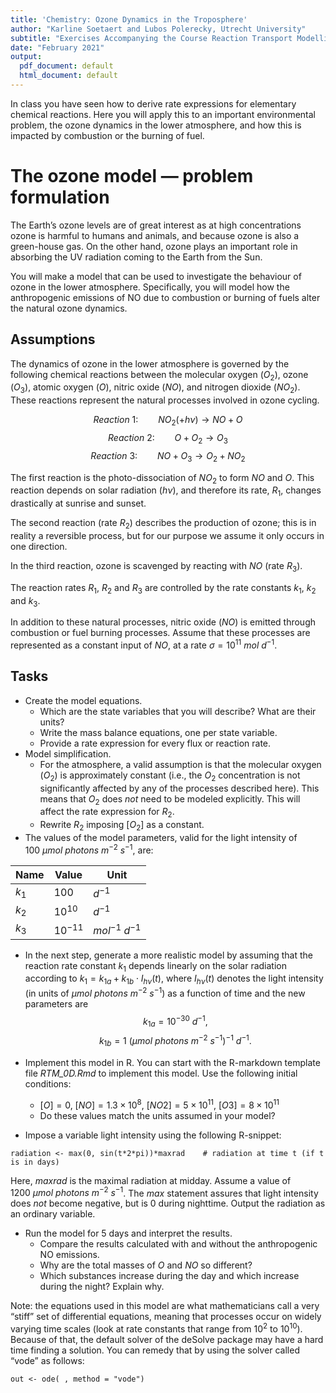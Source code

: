 ```yaml
---
title: 'Chemistry: Ozone Dynamics in the Troposphere'
author: "Karline Soetaert and Lubos Polerecky, Utrecht University"
subtitle: "Exercises Accompanying the Course Reaction Transport Modelling in the Hydrosphere"
date: "February 2021"
output:
  pdf_document: default
  html_document: default
---
```


In class you have seen how to derive rate expressions for elementary chemical reactions. Here you will apply this to an important environmental problem, the ozone dynamics in the lower atmosphere, and how this is impacted by combustion or the burning of fuel. 

# The ozone model --- problem formulation

The Earth's ozone levels are of great interest as at high concentrations ozone is harmful to humans and animals, and because ozone is also a green-house gas. On the other hand, ozone plays an important role in absorbing the UV radiation coming to the Earth from the Sun.

You will make a model that can be used to investigate the behaviour of ozone in the lower atmosphere. Specifically, you will model how the anthropogenic emissions of NO due to combustion or burning of fuels alter the natural ozone dynamics.

## Assumptions

The dynamics of ozone in the lower atmosphere is governed by the following chemical reactions between the molecular oxygen ($O_2$), ozone ($O_3$), atomic oxygen ($O$), nitric oxide ($NO$), and nitrogen dioxide ($NO_2$). These reactions represent the natural processes involved in ozone cycling.

$$ Reaction~1: \qquad NO_2 (+ h\nu) \rightarrow NO+O $$
$$ Reaction~2: \qquad O+O_2 \rightarrow O_3 $$
$$ Reaction~3: \qquad NO+O_3 \rightarrow O_2 + NO_2 $$

The first reaction is the photo-dissociation of $NO_2$ to form $NO$ and $O$. This reaction depends on solar radiation ($h\nu$), and therefore its rate, $R_1$, changes drastically at sunrise and sunset. 

The second reaction (rate $R_2$) describes the production of ozone; this is in reality a reversible process, but for our purpose we assume it only occurs in one direction. 

In the third reaction, ozone is scavenged by reacting with $NO$ (rate $R_3$). 

The reaction rates $R_1$, $R_2$ and $R_3$ are controlled by the rate constants $k_1$, $k_2$ and $k_3$. 

In addition to these natural processes, nitric oxide ($NO$) is emitted through combustion or fuel burning processes. Assume that these processes are represented as a constant input of $NO$, at a rate $\sigma = 10^{11}~mol~d^{-1}$.

## Tasks

* Create the model equations. 
    - Which are the state variables that you will describe? What are their units?
    - Write the mass balance equations, one per state variable.
    - Provide a rate expression for every flux or reaction rate.

* Model simplification. 
    - For the atmosphere, a valid assumption is that the molecular oxygen ($O_2$) is approximately constant (i.e., the $O_2$ concentration is not significantly affected by any of the processes described here). This means that $O_2$ does *not* need to be modeled explicitly. This will affect the rate expression for $R_2$.
    - Rewrite $R_2$ imposing [$O_2$] as a constant. 

* The values of the model parameters, valid for the light intensity of $100~\mu mol~photons~m^{-2}~s^{-1}$, are:

| Name       | Value      |  Unit              |
| ---------- | ---------- | ------------------ |
| $k_1$      | $100$      | $d^{-1}$           |
| $k_2$      | $10^{10}$  | $d^{-1}$           |
| $k_3$      | $10^{-11}$ | $mol^{-1}~d^{-1}$  |

* In the next step, generate a more realistic model by assuming that the reaction rate constant $k_1$ depends linearly on the solar radiation according to
$k_1 = k_{1a}+k_{1b} \cdot I_{h\nu}(t)$, where $I_{h\nu}(t)$ denotes the light intensity (in units of $\mu mol~photons~m^{-2}~s^{-1}$) as a function of time and the new parameters are
$$k_{1a} = 10^{-30}~d^{-1},$$ 
$$k_{1b} = 1~(\mu mol~photons~m^{-2}~s^{-1})^{-1}~d^{-1}.$$

* Implement this model in R. You can start with the R-markdown template file *RTM_0D.Rmd* to implement this model.\footnote{You can obtain this file from Rstudio: File $\rightarrow$ new File $\rightarrow$ Rmarkdown $\rightarrow$ from template $\rightarrow$ RTM\_0D. Save this file under a different name. Do not forget to change the heading of this file.} Use the following initial conditions:
     - $[O] = 0$, $[NO] = 1.3\times 10^8$, $[NO2] = 5\times 10^{11}$, $[O3] = 8\times 10^{11}$
     - Do these values match the units assumed in your model?

* Impose a variable light intensity using the following R-snippet:
```{}
radiation <- max(0, sin(t*2*pi))*maxrad    # radiation at time t (if t is in days)
```
Here, *maxrad* is the maximal radiation at midday. Assume a value of $1200~\mu mol~photons~m^{-2}~s^{-1}$. The *max* statement assures that light intensity does *not* become negative, but is 0 during nighttime. Output the radiation as an ordinary variable.

* Run the model for 5 days and interpret the results. 
    - Compare the results calculated with and without the anthropogenic NO emissions.
    - Why are the total masses of $O$ and $NO$ so different? 
    - Which substances increase during the day and which increase during the night? Explain why.

Note: the equations used in this model are what mathematicians call a very "stiff" set of differential equations, meaning that processes occur on widely varying time scales (look at rate constants that range from $10^2$ to $10^{10}$). Because of that, the default solver of the deSolve package may have a hard time finding a solution. You can remedy that by using the solver called "vode" as follows:
```{}
out <- ode( , method = "vode")
```

  